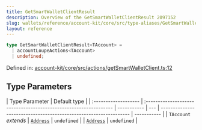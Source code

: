 ```yaml
---
title: GetSmartWalletClientResult
description: Overview of the GetSmartWalletClientResult 2097152
slug: wallets/reference/account-kit/core/src/type-aliases/GetSmartWalletClientResult
layout: reference
---
```


```ts
type GetSmartWalletClientResult<TAccount> =
  | accountLoupeActions<TAccount>
  | undefined;
```

Defined in: [account-kit/core/src/actions/getSmartWalletClient.ts:12](https://github.com/alchemyplatform/aa-sdk/blob/923a52171f7246172caf350853843e6680197da9/account-kit/core/src/actions/getSmartWalletClient.ts#L12)

## Type Parameters

| Type Parameter       | Default type                                                      |
| :------------------- | :---------------------------------------------------------------- | ----------- | --- | ----------------------------------------------------------------- | ----------- |
| `TAccount` _extends_ | [`Address`](../../../../aa-sdk/core/src/type-aliases/Address.mdx) | `undefined` |     | [`Address`](../../../../aa-sdk/core/src/type-aliases/Address.mdx) | `undefined` |
